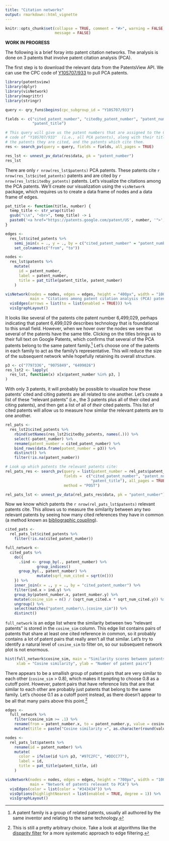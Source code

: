 ```yaml
---
title: "Citation networks"
output: rmarkdown::html_vignette
---
```


```r
knitr::opts_chunk$set(collapse = TRUE, comment = "#>", warning = FALSE,
                      message = FALSE)
```

__WORK IN PROGRESS__

The following is a brief foray into patent citation networks. The analysis is done on 3 patents that involve patent citation analysis (PCA). 

The first step is to download the relevant data from the PatentsView API. We can use the CPC code of  [Y10S707/933](https://worldwide.espacenet.com/classification#!/CPC=Y10S707/933) to pull PCA patents. 


```r
library(patentsview)
library(dplyr)
library(visNetwork)
library(magrittr)
library(stringr)

query <- qry_funs$begins(cpc_subgroup_id = "Y10S707/933")

fields <- c("cited_patent_number", "citedby_patent_number", "patent_number",
            "patent_title")

# This query will give us the patent numbers that are assigned to the CPC
# code of "Y10S707/933"  (i.e., all PCA patents), along with their titles, 
# the patents they are cited, and the patents which cite them.
res <- search_pv(query = query, fields = fields, all_pages = TRUE)

res_lst <- unnest_pv_data(res$data, pk = "patent_number")
res_lst
```

There are only `r nrow(res_lst$patents)` PCA patents. These patents cite `r nrow(res_lst$cited_patents)` patents and are cited by `r nrow(res_lst$citedby_patents)` patents. Let's visualize the citations among the PCA patents. We'll create our visualization using the `visNetwork` package, which requires us to create a data frame of nodes and a data frame of edges.

```r
pat_title <- function(title, number) {
  temp_title <- str_wrap(title)
  gsub("\\n", "<br>", temp_title) -> i
  paste0('<a href="https://patents.google.com/patent/US', number, '">', i, '</a>')
}

edges <-
  res_lst$cited_patents %>%
    semi_join(x = ., y = ., by = c("cited_patent_number" = "patent_number")) %>%
    set_colnames(c("from", "to"))

nodes <-
  res_lst$patents %>%
    mutate(
      id = patent_number,
      label = patent_number,
      title = pat_title(patent_title, patent_number)
    )

visNetwork(nodes = nodes, edges = edges, height = "400px", width = "100%",
           main = "Citations among patent citation analysis (PCA) patents") %>%
  visEdges(arrows = list(to = list(enabled = TRUE))) %>%
  visIgraphLayout()
```

It looks like several of the patents cite patent number 6,499,029, perhaps indicating that patent 6,499,029 describes technology that is foundational to this small field. However, when we hover over the nodes we see that several of the patents have the same title. Clicking on the titles brings us to their full text on Google Patents, which confirms that several of the PCA patents belong to the same patent family.[^1]  Let's choose one of the patents in each family to act as the family's representative. This will reduce the size of the subsequent network while hopefully retaining its overall structure.

```r
p3 <- c("7797336", "9075849", "6499026")
res_lst2 <- lapply(
  res_lst, function(x) x[x$patent_number %in% p3, ]
)
```

With only 3 patents, it will probably be possible to visualize how these patents' cited and citing patents are all related to one another. Let's create a list of these "relevant patents" (i.e., the 3 patents plus all of their cited and citing patents), and then get a list of all of _their_ cited patents. This list of cited patents will allow us to measure how similar the relevant patents are to one another. 

```r
rel_pats <-
  res_lst2$cited_patents %>%
    rbind(setNames(res_lst2$citedby_patents, names(.))) %>% 
    select(-patent_number) %>%
    rename(patent_number = cited_patent_number) %>%
    bind_rows(data.frame(patent_number = p3)) %>% 
    distinct() %>%
    filter(!is.na(patent_number))

# Look up which patents the relevant patents cite:
rel_pats_res <- search_pv(query = list(patent_number = rel_pats$patent_number),
                          fields =  c("cited_patent_number", "patent_number",
                                      "patent_title"), all_pages = TRUE,
                          method = "POST")

rel_pats_lst <- unnest_pv_data(rel_pats_res$data, pk = "patent_number")
```

Now we know which patents the `r nrow(rel_pats_lst$patents)` relevant patents cite. This allows us to measure the similarity between any two relevant patents by seeing how many cited references they have in common (a method known as [bibliographic coupling](https://en.wikipedia.org/wiki/Bibliographic_coupling)).

```r
cited_pats <-
  rel_pats_lst$cited_patents %>%
    filter(!is.na(cited_patent_number))

full_network <- 
  cited_pats %>%
    do({
      .$ind <- group_by(., patent_number) %>%  
              group_indices()
      group_by(., patent_number) %>%  
              mutate(sqrt_num_cited = sqrt(n()))
    }) %>%
    inner_join(x = ., y = ., by = "cited_patent_number") %>%
    filter(ind.x > ind.y) %>%
    group_by(patent_number.x, patent_number.y) %>% 
    mutate(cosine_sim = n() / (sqrt_num_cited.x * sqrt_num_cited.y)) %>% 
    ungroup() %>%
    select(matches("patent_number\\.|cosine_sim")) %>%
    distinct()
```

`full_network` is an edge list where the similarity between two "relevant patents" is stored in the `cosine_sim` column. This edge list contains pairs of patents that share at least one cited reference in common, so it probably contains a lot of patent pairs that really aren't all that similar. Let's try to identify a natural level of `cosine_sim` to filter on, so our subsequent network plot is not enormous.

```r
hist(full_network$cosine_sim, main = "Similarity scores between patents relevant to PCA",
     xlab = "Cosine similarity", ylab = "Number of patent pairs")
```

There appears to be a smallish group of patent pairs that are very similar to each other (`cosine_sim` > 0.8), which makes it tempting to choose 0.8 as a cutoff point. However, patent pairs that have reference lists that are that similar to each other are probably just patents that belong to the same family. Let's choose 0.1 as a cutoff point instead, as there doesn't appear to be all that many pairs above this point.[^2] 

```r
edges <- 
  full_network %>%
    filter(cosine_sim >= .1) %>% 
    rename(from = patent_number.x, to = patent_number.y, value = cosine_sim) %>%
    mutate(title = paste("Cosine similarity =", as.character(round(value, 3))))

nodes <-
  rel_pats_lst$patents %>%
    rename(id = patent_number) %>%
    mutate(
      color = ifelse(id %in% p3, "#97C2FC", "#DDCC77"),
      label = id,
      title = pat_title(patent_title, id)
    )

visNetwork(nodes = nodes, edges = edges, height = "700px", width = "100%",
           main = "Network of patents relevant to PCA") %>%
  visEdges(color = list(color = "#343434")) %>%
  visOptions(highlightNearest = list(enabled = TRUE, degree = 1)) %>%
  visIgraphLayout()
```

[^1]: A patent family is a group of related patents, usually all authored by the same inventor and relating to the same technology.
[^2]: This is still a pretty arbitrary choice. Take a look at algorithms like the [disparity filter](http://www.pnas.org/content/106/16/6483.full.pdf) for a more systematic approach to edge filtering. 
